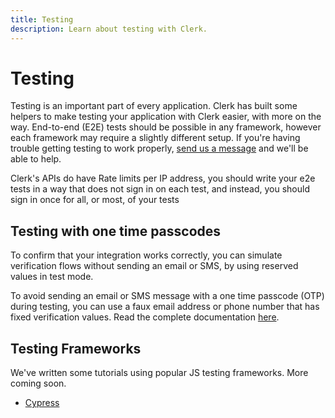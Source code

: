 ```yaml
---
title: Testing
description: Learn about testing with Clerk.
---
```


# Testing

Testing is an important part of every application. Clerk has built some helpers to make testing your application with Clerk easier, with more on the way. End-to-end (E2E) tests should be possible in any framework, however each framework may require a slightly different setup. If you're having trouble getting testing to work properly, [send us a message](https://clerk.com/support) and we'll be able to help.

<Callout type="warning">
  Clerk's APIs do have Rate limits per IP address, you should write your e2e tests in a way that does not sign in on each test, and instead, you should sign in once for all, or most, of your tests
</Callout>

## Testing with one time passcodes

To confirm that your integration works correctly, you can simulate verification flows without sending an email or SMS, by using reserved values in test mode.

To avoid sending an email or SMS message with a one time passcode (OTP) during testing, you can use a faux email address or phone number that has fixed verification values. Read the complete documentation [here](https://clerk.com/docs/testing/test-emails-and-phones).

## Testing Frameworks

We've written some tutorials using popular JS testing frameworks. More coming soon.

- [Cypress](/docs/testing/cypress)

